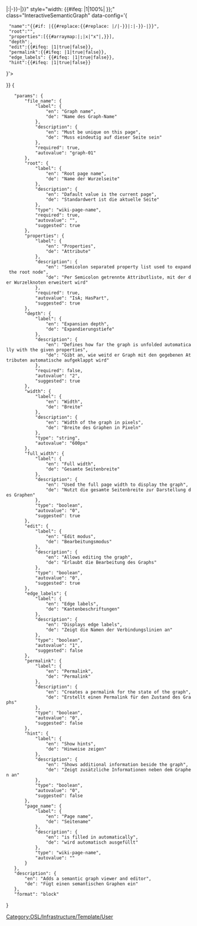 <includeonly>{{OslTemplate:Helper/UI/VE/Visible
|icon=articleDisambiguation
|content=Graph ''{{{file_name}}}''
}}
{{OslTemplate:Helper/UI/VE/Hidden 
|content=<div id="{{#if: {{{page_name|}}}|{{#replace:{{#replace: {{{page_name}}}|/|-}}|:|-}}-|}}{{{file_name}}}" style="width: {{#ifeq: {{{full_width|0}}}|1|100%| {{{width|600px}}} }};" class="InteractiveSemanticGraph" data-config='{ 
  "name":"{{#if: {{{page_name|}}}|{{#replace:{{#replace: {{{page_name}}}|/|-}}|:|-}}-|}}{{{file_name}}}",
  "root":"{{{root|}}}",
  "properties":[{{#arraymap:{{{properties|}}}|;|x|"x"|,}}],
  "depth":{{{depth|2}}},
  "edit":{{#ifeq: {{{edit|0}}}|1|true|false}}, 
  "permalink":{{#ifeq: {{{permalink|0}}}|1|true|false}}, 
  "edge_labels": {{#ifeq: {{{edge_labels|1}}}|1|true|false}},
  "hint":{{#ifeq: {{{hint|0}}}|1|true|false}}
}'></div>
}}</includeonly><noinclude>[[Category:OSL/Infrastructure/Template/User]]
<templatedata>
{
	"params": {
		"file_name": {
			"label": {
				"en": "Graph name",
				"de": "Name des Graph-Name"
			},
			"description": {
				"en": "Must be unique on this page",
				"de": "Muss eindeutig auf dieser Seite sein"
			},
			"required": true,
			"autovalue": "graph-01"
		},
		"root": {
			"label": {
				"en": "Root page name",
				"de": "Name der Wurzelseite"
			},
			"description": {
				"en": "Dafault value is the current page",
				"de": "Standardwert ist die aktuelle Seite"
			},
			"type": "wiki-page-name",
			"required": true,
			"autovalue": "{{subst:FULLPAGENAME}}",
			"suggested": true
		},
		"properties": {
			"label": {
				"en": "Properties",
				"de": "Attribute"
			},
			"description": {
				"en": "Semicolon separated property list used to expand the root node",
				"de": "Per Semicolon getrennte Attributliste, mit der der Wurzelknoten erweitert wird"
			},
			"required": true,
			"autovalue": "IsA; HasPart",
			"suggested": true
		},
		"depth": {
			"label": {
				"en": "Expansion depth",
				"de": "Expandierungstiefe"
			},
			"description": {
				"en": "Defines how far the graph is unfolded automatically with the given properties",
				"de": "Gibt an, wie weitd er Graph mit den gegebenen Attributen automatische aufgeklappt wird"
			},
			"required": false,
			"autovalue": "2",
			"suggested": true
		},
		"width": {
			"label": {
				"en": "Width",
				"de": "Breite"
			},
			"description": {
				"en": "Width of the graph in pixels",
				"de": "Breite des Graphen in Pixeln"
			},
			"type": "string",
			"autovalue": "600px"
		},
		"full_width": {
			"label": {
				"en": "Full width",
				"de": "Gesamte Seitenbreite"
			},
			"description": {
				"en": "Used the full page width to display the graph",
				"de": "Nutzt die gesamte Seitenbreite zur Darstellung des Graphen"
			},
			"type": "boolean",
			"autovalue": "0",
			"suggested": true
		},
		"edit": {
			"label": {
				"en": "Edit modus",
				"de": "Bearbeitungsmodus"
			},
			"description": {
				"en": "Allows editing the graph",
				"de": "Erlaubt die Bearbeitung des Graphs"
			},
			"type": "boolean",
			"autovalue": "0",
			"suggested": true
		},
		"edge_labels": {
			"label": {
				"en": "Edge labels",
				"de": "Kantenbeschriftungen"
			},
			"description": {
				"en": "Displays edge labels",
				"de": "Zeigt die Namen der Verbindungslinien an"
			},
			"type": "boolean",
			"autovalue": "1",
			"suggested": false
		},
		"permalink": {
			"label": {
				"en": "Permalink",
				"de": "Permalink"
			},
			"description": {
				"en": "Creates a permalink for the state of the graph",
				"de": "Erstellt einen Permalink für den Zustand des Graphs"
			},
			"type": "boolean",
			"autovalue": "0",
			"suggested": false
		},
		"hint": {
			"label": {
				"en": "Show hints",
				"de": "Hinweise zeigen"
			},
			"description": {
				"en": "Shows additional information beside the graph",
				"de": "Zeigt zusätzliche Informationen neben dem Graphen an"
			},
			"type": "boolean",
			"autovalue": "0",
			"suggested": false
		},
		"page_name": {
			"label": {
				"en": "Page name",
				"de": "Seitename"
			},
			"description": {
				"en": "is filled in automatically",
				"de": "wird automatisch ausgefüllt"
			},
			"type": "wiki-page-name",
			"autovalue": "{{subst:FULLPAGENAME}}"
		}
	},
	"description": {
		"en": "Adds a semantic graph viewer and editor",
		"de": "Fügt einen semantischen Graphen ein"
	},
	"format": "block"
}
</templatedata>
</noinclude>